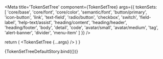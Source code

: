 

<Meta 
  title='TokenSetTree' 
  component={TokenSetTree}
  args={{
    tokenSets: [
      'core/base',
      'core/font',
      'core/color',
      'semantic/font',
      'button/primary',
      'icon-button',
      'link',
      'text-field',
      'radio/button',
      'checkbox',
      'switch',
      'field-label',
      'help-text/assist',
      'heading/content',
      'heading/header',
      'heading/footer',
      'body',
      'detail',
      'code',
      'avatar/small',
      'avatar/medium',
      'tag',
      'alert-banner',
      'divider',
      'menu-item'
    ]
  }}
/>

<ArgsTable of={TokenSetTree}/>

  return (
    <Provider store={store}>
      <TokenSetTree {...args} />
    </Provider>
  )
}

<Canvas>
  <Story name='Default'>
    {TokenSetTreeDefaultStory.bind({})}
  </Story>
</Canvas>